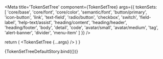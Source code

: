 

<Meta 
  title='TokenSetTree' 
  component={TokenSetTree}
  args={{
    tokenSets: [
      'core/base',
      'core/font',
      'core/color',
      'semantic/font',
      'button/primary',
      'icon-button',
      'link',
      'text-field',
      'radio/button',
      'checkbox',
      'switch',
      'field-label',
      'help-text/assist',
      'heading/content',
      'heading/header',
      'heading/footer',
      'body',
      'detail',
      'code',
      'avatar/small',
      'avatar/medium',
      'tag',
      'alert-banner',
      'divider',
      'menu-item'
    ]
  }}
/>

<ArgsTable of={TokenSetTree}/>

  return (
    <Provider store={store}>
      <TokenSetTree {...args} />
    </Provider>
  )
}

<Canvas>
  <Story name='Default'>
    {TokenSetTreeDefaultStory.bind({})}
  </Story>
</Canvas>